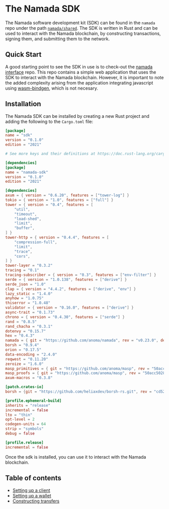 
# The Namada SDK

The Namada software development kit (SDK) can be found in the `namada` repo under the path [`namada/shared`](https://github.com/anoma/namada/tree/main/shared). The SDK is written in Rust and can be used to interact with the Namada blockchain, by constructing transactions, signing them, and submitting them to the network.

## Quick Start

A good starting point to see the SDK in use is to check-out the [namada interface](https://github.com/anoma/namada-interface/tree/main/packages/shared/lib/src/sdk) repo. This repo contains a simple web application that uses the SDK to interact with the Namada blockchain. However, it is important to note the added complexity arising from the application integrating javascript using [wasm-bindgen](https://rustwasm.github.io/docs/wasm-bindgen/), which is not necesary.

## Installation

The Namada SDK can be installed by creating a new Rust project and adding the following to the `Cargo.toml` file:


<Expandable>

```toml
[package]
name = "sdk"
version = "0.1.0"
edition = "2021"

# See more keys and their definitions at https://doc.rust-lang.org/cargo/reference/manifest.html

[dependencies]
[package]
name = "namada-sdk"
version = "0.1.0"
edition = "2021"

[dependencies]
axum = { version = "0.6.20", features = ["tower-log"] }
tokio = { version = "1.0", features = ["full"] }
tower = { version = "0.4", features = [
    "util",
    "timeout",
    "load-shed",
    "limit",
    "buffer",
] }
tower-http = { version = "0.4.4", features = [
    "compression-full",
    "limit",
    "trace",
    "cors",
] }
tower-layer = "0.3.2"
tracing = "0.1"
tracing-subscriber = { version = "0.3", features = ["env-filter"] }
serde = { version = "1.0.138", features = ["derive"] }
serde_json = "1.0"
clap = { version = "4.4.2", features = ["derive", "env"] }
lazy_static = "1.4.0"
anyhow = "1.0.75"
thiserror = "1.0.48"
validator = { version = "0.16.0", features = ["derive"] }
async-trait = "0.1.73"
chrono = { version = "0.4.30", features = ["serde"] }
rand = "0.8.5"
rand_chacha = "0.3.1"
dotenvy = "0.15.7"
hex = "0.4.3"
namada = { git = "https://github.com/anoma/namada", rev = "v0.23.0", default-features = false, features = ["abciplus", "namada-sdk", "async-send"] }
borsh = "0.9.4"
orion = "0.17.5"
data-encoding = "2.4.0"
reqwest = "0.11.20"
zeroize = "1.6.0"
masp_primitives = { git = "https://github.com/anoma/masp", rev = "50acc5028fbcd52a05970fe7991c7850ab04358e" }
masp_proofs = { git = "https://github.com/anoma/masp", rev = "50acc5028fbcd52a05970fe7991c7850ab04358e", default-features = false, features = ["local-prover"] }
axum-macros = "0.3.8"

[patch.crates-io]
borsh = {git = "https://github.com/heliaxdev/borsh-rs.git", rev = "cd5223e5103c4f139e0c54cf8259b7ec5ec4073a"}

[profile.ephemeral-build]
inherits = "release"
incremental = false
lto = "thin"
opt-level = 2
codegen-units = 64
strip = "symbols"
debug = false

[profile.release]
incremental = false
```

</Expandable>


Once the sdk is installed, you can use it to interact with the Namada blockchain.

## Table of contents

- [Setting up a client](./sdk/setting-up-a-client.mdx)
- [Setting up a wallet](./sdk/setting-up-a-wallet.mdx)
- [Constructing transfers](./sdk/constructing-transfers.mdx)

